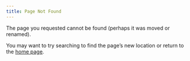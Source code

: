 ```yaml
---
title: Page Not Found
---
```


The page you requested cannot be found (perhaps it was moved or renamed).

You may want to try searching to find the page's new location or return to the [home page](/).
